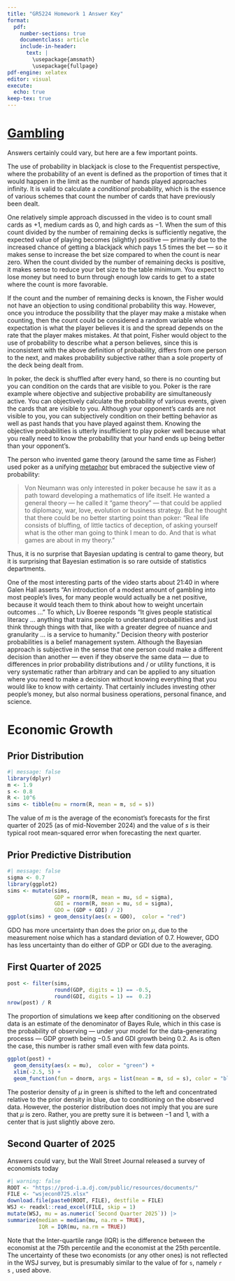 ```yaml
---
title: "GR5224 Homework 1 Answer Key"
format: 
  pdf:
    number-sections: true
    documentclass: article
    include-in-header:
      text: |
        \usepackage{amsmath}
        \usepackage{fullpage}
pdf-engine: xelatex
editor: visual
execute: 
  echo: true
keep-tex: true
---
```


# [Gambling](https://youtu.be/gEsWrhJM95o?feature=shared)

Answers certainly could vary, but here are a few important points.

The use of probability in blackjack is close to the Frequentist perspective, where the probability of an event is defined as the proportion of times that it would happen in the limit as the number of hands played approaches infinity. It is valid to calculate a *conditional* probability, which is the essence of various schemes that count the number of cards that have previously been dealt.

One relatively simple approach discussed in the video is to count small cards as $+1$, medium cards as $0$, and high cards as $-1$. When the sum of this count divided by the number of remaining decks is sufficiently negative, the expected value of playing becomes (slightly) positive — primarily due to the increased chance of getting a blackjack which pays $1.5$ times the bet — so it makes sense to increase the bet size compared to when the count is near zero. When the count divided by the number of remaining decks is positive, it makes sense to reduce your bet size to the table minimum. You expect to lose money but need to burn through enough low cards to get to a state where the count is more favorable.

If the count and the number of remaining decks is known, the Fisher would not have an objection to using conditional probability this way. However, once you introduce the possibility that the player may make a mistake when counting, then the count could be considered a random variable whose expectation is what the player believes it is and the spread depends on the rate that the player makes mistakes. At that point, Fisher would object to the use of probability to describe what a person believes, since this is inconsistent with the above definition of probability, differs from one person to the next, and makes probability subjective rather than a sole property of the deck being dealt from.

In poker, the deck is shuffled after every hand, so there is no counting but you can condition on the cards that are visible to you. Poker is the rare example where objective and subjective probability are simultaneously active. You can objectively calculate the probability of various events, given the cards that are visible to you. Although your opponent's cards are not visible to you, you can subjectively condition on their betting behavior as well as past hands that you have played against them. Knowing the objective probabilities is utterly insufficient to play poker well because what you really need to know the probability that your hand ends up being better than your opponent's.

The person who invented game theory (around the same time as Fisher) used poker as a unifying [metaphor](https://www.forbes.com/2006/12/10/business-game-theory-tech- cx_th_games06_1212harford.html) but embraced the subjective view of probability:

> Von Neumann was only interested in poker because he saw it as a path toward developing a mathematics of life itself. He wanted a general theory --- he called it "game theory" --- that could be applied to diplomacy, war, love, evolution or business strategy. But he thought that there could be no better starting point than poker: "Real life consists of bluffing, of little tactics of deception, of asking yourself what is the other man going to think I mean to do. And that is what games are about in my theory."

Thus, it is no surprise that Bayesian updating is central to game theory, but it is surprising that Bayesian estimation is so rare outside of statistics departments.

One of the most interesting parts of the video starts about 21:40 in where Galen Hall asserts "An introduction of a modest amount of gambling into most people's lives, for many people would actually be a net positive, because it would teach them to think about how to weight uncertain outcomes $\dots$" To which, Liv Boeree responds "It gives people statistical literacy $\dots$ anything that trains people to understand probabilities and just think through things with that, like with a greater degree of nuance and granularity $\dots$ is a service to humanity." Decision theory with posterior probabilities is a belief management system. Although the Bayesian approach is subjective in the sense that one person could make a different decision than another — even if they observe the same data — due to differences in prior probability distributions and / or utility functions, it is very systematic rather than arbitrary and can be applied to any situation where you need to make a decision without knowing everything that you would like to know with certainty. That certainly includes investing other people's money, but also normal business operations, personal finance, and science.

# Economic Growth

## Prior Distribution

```r
#| message: false
library(dplyr)
m <- 1.9
s <- 0.8
R <- 10^6
sims <- tibble(mu = rnorm(R, mean = m, sd = s))
```

The value of $m$ is the average of the economist's forecasts for the first quarter of 2025 (as of mid-November 2024) and the value of $s$ is their typical root mean-squared error when forecasting the next quarter.

## Prior Predictive Distribution

```r
#| message: false
sigma <- 0.7
library(ggplot2)
sims <- mutate(sims,
               GDP = rnorm(R, mean = mu, sd = sigma),
               GDI = rnorm(R, mean = mu, sd = sigma),
               GDO = (GDP + GDI) / 2)
ggplot(sims) + geom_density(aes(x = GDO),  color = "red")
```

GDO has more uncertainty than does the prior on $\mu$, due to the measurement noise which has a standard deviation of $0.7$. However, GDO has less uncertainty than do either of GDP or GDI due to the averaging.

## First Quarter of 2025

```r
post <- filter(sims, 
               round(GDP, digits = 1) == -0.5,
               round(GDI, digits = 1) ==  0.2)
nrow(post) / R
```

The proportion of simulations we keep after conditioning on the observed data is an estimate of the denominator of Bayes Rule, which in this case is the probability of observing — under your model for the data-generating processs — GDP growth being $-0.5$ and GDI growth being $0.2$. As is often the case, this number is rather small even with few data points.

```r
ggplot(post) + 
  geom_density(aes(x = mu),  color = "green") +
  xlim(-2.5, 5) +
  geom_function(fun = dnorm, args = list(mean = m, sd = s), color = "blue")
```

The posterior density of $\mu$ in green is shifted to the left and concentrated relative to the prior density in blue, due to conditioning on the observed data. However, the posterior distribution does not imply that you are sure that $\mu$ is zero. Rather, you are pretty sure it is between $-1$ and $1$, with a center that is just slightly above zero.

## Second Quarter of 2025

Answers could vary, but the Wall Street Journal released a survey of economists today

```r
#| warning: false
ROOT <- "https://prod-i.a.dj.com/public/resources/documents/"
FILE <- "wsjecon0725.xlsx"
download.file(paste0(ROOT, FILE), destfile = FILE)
WSJ <- readxl::read_excel(FILE, skip = 1)
mutate(WSJ, mu = as.numeric(`Second Quarter 2025`)) |> 
summarize(median = median(mu, na.rm = TRUE), 
          IQR = IQR(mu, na.rm = TRUE))
```

Note that the Inter-quartile range (IQR) is the difference between the economist at the 75th percentile and the economist at the 25th percentile. The uncertainty of these two economists (or any other ones) is not reflected in the WSJ survey, but is presumably similar to the value of for `s`, namely `r s` , used above.
